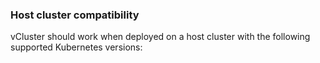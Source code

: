 
### Host cluster compatibility
<HostClusterCompat distro="k8s"/>

vCluster should work when deployed on a host cluster with the following supported Kubernetes versions:
<KubernetesVersions/>
